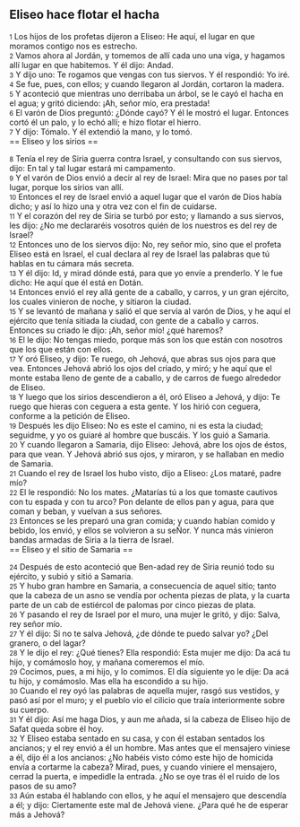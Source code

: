 == Eliseo hace flotar el hacha ==

{{anchor|1}} <small>1</small> Los hijos de los profetas dijeron a Eliseo: He aquí, el lugar en que moramos contigo nos es estrecho.<br>
{{anchor|2}} <small>2</small> Vamos ahora al Jordán, y tomemos de allí cada uno una viga, y hagamos allí lugar en que habitemos. Y él dijo: Andad.<br>
{{anchor|3}} <small>3</small> Y dijo uno: Te rogamos que vengas con tus siervos. Y él respondió: Yo iré.<br>
{{anchor|4}} <small>4</small> Se fue, pues, con ellos; y cuando llegaron al Jordán, cortaron la madera.<br>
{{anchor|5}} <small>5</small> Y aconteció que mientras uno derribaba un árbol, se le cayó el hacha en el agua; y gritó diciendo: ¡Ah, señor mío, era prestada!<br>
{{anchor|6}} <small>6</small> El varón de Dios preguntó: ¿Dónde cayó? Y él le mostró el lugar. Entonces cortó él un palo, y lo echó allí; e hizo flotar el hierro.<br>
{{anchor|7}} <small>7</small> Y dijo: Tómalo. Y él extendió la mano, y lo tomó.<br>
== Eliseo y los sirios ==

{{anchor|8}} <small>8</small> Tenía el rey de Siria guerra contra Israel, y consultando con sus siervos, dijo: En tal y tal lugar estará mi campamento.<br>
{{anchor|9}} <small>9</small> Y el varón de Dios envió a decir al rey de Israel: Mira que no pases por tal lugar, porque los sirios van allí.<br>
{{anchor|10}} <small>10</small> Entonces el rey de Israel envió a aquel lugar que el varón de Dios había dicho; y así lo hizo una y otra vez con el fin de cuidarse.<br>
{{anchor|11}} <small>11</small> Y el corazón del rey de Siria se turbó por esto; y llamando a sus siervos, les dijo: ¿No me declararéis vosotros quién de los nuestros es del rey de Israel?<br>
{{anchor|12}} <small>12</small> Entonces uno de los siervos dijo: No, rey señor mío, sino que el profeta Eliseo está en Israel, el cual declara al rey de Israel las palabras que tú hablas en tu cámara más secreta.<br>
{{anchor|13}} <small>13</small> Y él dijo: Id, y mirad dónde está, para que yo envíe a prenderlo. Y le fue dicho: He aquí que él está en Dotán.<br>
{{anchor|14}} <small>14</small> Entonces envió el rey allá gente de a caballo, y carros, y un gran ejército, los cuales vinieron de noche, y sitiaron la ciudad.<br>
{{anchor|15}} <small>15</small> Y se levantó de mañana y salió el que servía al varón de Dios, y he aquí el ejército que tenía sitiada la ciudad, con gente de a caballo y carros. Entonces su criado le dijo: ¡Ah, señor mío! ¿qué haremos?<br>
{{anchor|16}} <small>16</small> El le dijo: No tengas miedo, porque más son los que están con nosotros que los que están con ellos.<br>
{{anchor|17}} <small>17</small> Y oró Eliseo, y dijo: Te ruego, oh Jehová, que abras sus ojos para que vea. Entonces Jehová abrió los ojos del criado, y miró; y he aquí que el monte estaba lleno de gente de a caballo, y de carros de fuego alrededor de Eliseo.<br>
{{anchor|18}} <small>18</small> Y luego que los sirios descendieron a él, oró Eliseo a Jehová, y dijo: Te ruego que hieras con ceguera a esta gente. Y los hirió con ceguera, conforme a la petición de Eliseo.<br>
{{anchor|19}} <small>19</small> Después les dijo Eliseo: No es este el camino, ni es esta la ciudad; seguidme, y yo os guiaré al hombre que buscáis. Y los guió a Samaria.<br>
{{anchor|20}} <small>20</small> Y cuando llegaron a Samaria, dijo Eliseo: Jehová, abre los ojos de éstos, para que vean. Y Jehová abrió sus ojos, y miraron, y se hallaban en medio de Samaria.<br>
{{anchor|21}} <small>21</small> Cuando el rey de Israel los hubo visto, dijo a Eliseo: ¿Los mataré, padre mío?<br>
{{anchor|22}} <small>22</small> El le respondió: No los mates. ¿Matarías tú a los que tomaste cautivos con tu espada y con tu arco? Pon delante de ellos pan y agua, para que coman y beban, y vuelvan a sus señores.<br>
{{anchor|23}} <small>23</small> Entonces se les preparó una gran comida; y cuando habían comido y bebido, los envió, y ellos se volvieron a su seÑor. Y nunca más vinieron bandas armadas de Siria a la tierra de Israel.<br>
== Eliseo y el sitio de Samaria ==

{{anchor|24}} <small>24</small> Después de esto aconteció que Ben-adad rey de Siria reunió todo su ejército, y subió y sitió a Samaria.<br>
{{anchor|25}} <small>25</small> Y hubo gran hambre en Samaria, a consecuencia de aquel sitio; tanto que la cabeza de un asno se vendía por ochenta piezas de plata, y la cuarta parte de un cab de estiércol de palomas por cinco piezas de plata.<br>
{{anchor|26}} <small>26</small> Y pasando el rey de Israel por el muro, una mujer le gritó, y dijo: Salva, rey señor mío.<br>
{{anchor|27}} <small>27</small> Y él dijo: Si no te salva Jehová, ¿de dónde te puedo salvar yo? ¿Del granero, o del lagar?<br>
{{anchor|28}} <small>28</small> Y le dijo el rey: ¿Qué tienes? Ella respondió: Esta mujer me dijo: Da acá tu hijo, y comámoslo hoy, y mañana comeremos el mío.<br>
{{anchor|29}} <small>29</small> Cocimos, pues, a mi hijo, y lo comimos. El día siguiente yo le dije: Da acá tu hijo, y comámoslo. Mas ella ha escondido a su hijo.<br>
{{anchor|30}} <small>30</small> Cuando el rey oyó las palabras de aquella mujer, rasgó sus vestidos, y pasó así por el muro; y el pueblo vio el cilicio que traía interiormente sobre su cuerpo.<br>
{{anchor|31}} <small>31</small> Y él dijo: Así me haga Dios, y aun me añada, si la cabeza de Eliseo hijo de Safat queda sobre él hoy.<br>
{{anchor|32}} <small>32</small> Y Eliseo estaba sentado en su casa, y con él estaban sentados los ancianos; y el rey envió a él un hombre. Mas antes que el mensajero viniese a él, dijo él a los ancianos: ¿No habéis visto cómo este hijo de homicida envía a cortarme la cabeza? Mirad, pues, y cuando viniere el mensajero, cerrad la puerta, e impedidle la entrada. ¿No se oye tras él el ruido de los pasos de su amo?<br>
{{anchor|33}} <small>33</small> Aún estaba él hablando con ellos, y he aquí el mensajero que descendía a él; y dijo: Ciertamente este mal de Jehová viene. ¿Para qué he de esperar más a Jehová?<br>
